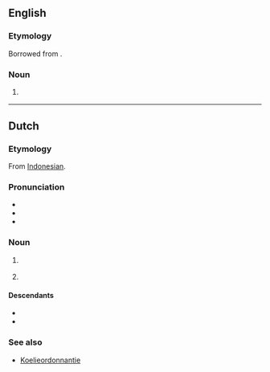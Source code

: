 ==English==

===Etymology===
Borrowed from {{bor|en|af|koelie}}.

===Noun===
{{en-noun}}

# {{lb|en|South Africa}} {{alternative spelling of|en|coolie}}

----

==Dutch==

===Etymology===
From [[w:Bahasa Indonesia|Indonesian]]. {{rfv-etymology|nl}}

===Pronunciation===
* {{IPA|nl|/ˈku.li/}}
* {{audio|nl|Nl-koelie.ogg|Audio}}
* {{hyphenation|nl|koe|lie}}

===Noun===
{{nl-noun|m|-s|koelietje}}

# {{lb|nl|historical}} {{l|en|coolie}} {{gloss|Asian manual worker}} {{defdate|from 17th c.}}
# {{lb|nl|pejorative|offensive}} {{l|en|coolie}} {{gloss|person of Indian or Indonesian background}}

====Descendants====
* {{desc|af|koelie}}
* {{desc|srn|kuli|bor=1}}

===See also===
* [[w:nl:Koelie#Koelieordonnantie|Koelieordonnantie]]
